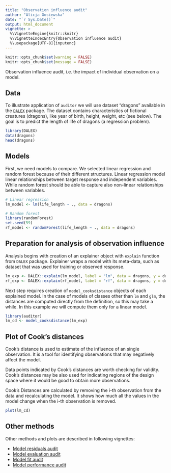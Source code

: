 ---
title: "Observation influence audit"
author: "Alicja Gosiewska"
date: "`r Sys.Date()`"
output: html_document
vignette: >
  %\VignetteEngine{knitr::knitr}
  %\VignetteIndexEntry{Observation influence audit}
  %\usepackage[UTF-8]{inputenc}
---


```{r setup, echo = FALSE}
knitr::opts_chunk$set(warning = FALSE)
knitr::opts_chunk$set(message = FALSE)
```


Observation influence audit, i.e. the impact of individual observation on a model.

## Data

To illustrate application of `auditor` we will use dataset "dragons" available in the [`DALEX`](https://github.com/ModelOriented/DALEX) package. The dataset contains characteristics of fictional creatures (dragons), like year of birth, height, weight, etc (see below). The goal is to predict the length of life of dragons (a regression problem). 


```{r}
library(DALEX)
data(dragons)
head(dragons)
```

## Models
First, we need models to compare. We selected linear regression and random forest because of their different structures. Linear regression model linear relationships between target response and independent variables. While random forest should be able to capture also non-linear relationships between variables.

```{r}
# Linear regression
lm_model <- lm(life_length ~ ., data = dragons)

# Random forest
library(randomForest)
set.seed(59)
rf_model <- randomForest(life_length ~ ., data = dragons)
```


## Preparation for analysis of observation influence

Analysis begins with creation of an explainer object with `explain` function from `DALEX` package. Explainer wraps a model with its meta-data, such as dataset that was used for training or observed response.


```{r results = 'hide'}
lm_exp <- DALEX::explain(lm_model, label = "lm", data = dragons, y = dragons$life_length)
rf_exp <- DALEX::explain(rf_model, label = "rf", data = dragons, y = dragons$life_length)
```


Next step requires creation of `model_cooksdistance` objects of each explained model. In the case of models of classes other than `lm` and `glm`, the distances are computed directly from the definition, so this may take a while. In this example we will compute them only for a linear model. 


```{r}
library(auditor)
lm_cd <- model_cooksdistance(lm_exp)
```


## Plot of Cook's distances

Cook's distance is used to estimate of the influence of an single observation. It is a tool for identifying observations that may negatively affect the model. 

Data points indicated by Cook's distances are worth checking for validity. Cook's distances may be also used for indicating regions of the design space where it would be good to obtain more observations.

Cook’s Distances are calculated by removing the i-th observation from the data and recalculating the model. It shows how much all the values in the model change when the i-th observation is removed. 


```{r}
plot(lm_cd)
```


## Other methods

Other methods and plots are described in following vignettes: 

* [Model residuals audit](https://modeloriented.github.io/auditor/articles/model_residuals_audit.html)
* [Model evaluation audit](https://modeloriented.github.io/auditor/articles/model_fit_audit.html)
* [Model fit audit](https://modeloriented.github.io/auditor/articles/model_evaluation_audit.html)
* [Model performance audit](https://modeloriented.github.io/auditor/articles/model_performance_audit.html)

